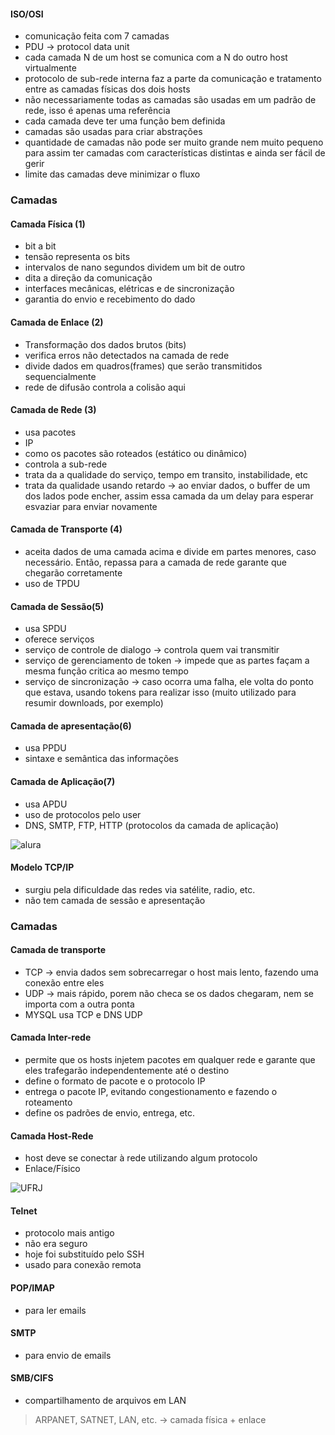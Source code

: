 






#### ISO/OSI

-   comunicação feita com 7 camadas
-   PDU → protocol data unit
-   cada camada N de um host se comunica com a N do outro host
    virtualmente
-   protocolo de sub-rede interna faz a parte da comunicação e
    tratamento entre as camadas físicas dos dois hosts
-   não necessariamente todas as camadas são usadas em um padrão de
    rede, isso é apenas uma referência
-   cada camada deve ter uma função bem definida
-   camadas são usadas para criar abstrações
-   quantidade de camadas não pode ser muito grande nem muito pequeno
    para assim ter camadas com características distintas e ainda ser
    fácil de gerir
-   limite das camadas deve minimizar o fluxo








### Camadas

#### Camada Física (1)

-   bit a bit
-   tensão representa os bits
-   intervalos de nano segundos dividem um bit de outro
-   dita a direção da comunicação
-   interfaces mecânicas, elétricas e de sincronização
-   garantia do envio e recebimento do dado

#### Camada de Enlace (2)

-   Transformação dos dados brutos (bits)
-   verifica erros não detectados na camada de rede
-   divide dados em quadros(frames) que serão transmitidos
    sequencialmente
-   rede de difusão controla a colisão aqui

#### Camada de Rede (3)

-   usa pacotes
-   IP
-   como os pacotes são roteados (estático ou dinâmico)
-   controla a sub-rede
-   trata da a qualidade do serviço, tempo em transito, instabilidade,
    etc
-   trata da qualidade usando retardo → ao enviar dados, o buffer de um
    dos lados pode encher, assim essa camada da um delay para esperar
    esvaziar para enviar novamente

#### Camada de Transporte (4)

-   aceita dados de uma camada acima e divide em partes menores, caso
    necessário. Então, repassa para a camada de rede garante que
    chegarão corretamente
-   uso de TPDU

#### Camada de Sessão(5)

-   usa SPDU
-   oferece serviços
-   serviço de controle de dialogo → controla quem vai transmitir
-   serviço de gerenciamento de token → impede que as partes façam a
    mesma função critica ao mesmo tempo
-   serviço de sincronização → caso ocorra uma falha, ele volta do ponto
    que estava, usando tokens para realizar isso (muito utilizado para
    resumir downloads, por exemplo)

#### Camada de apresentação(6)

-   usa PPDU
-   sintaxe e semântica das informações

#### Camada de Aplicação(7)

-   usa APDU
-   uso de protocolos pelo user
-   DNS, SMTP, FTP, HTTP (protocolos da camada de aplicação)

![[alura](https://www.alura.com.br/artigos/conhecendo-o-modelo-osi)](/image/image_454.png)








#### Modelo TCP/IP

-   surgiu pela dificuldade das redes via satélite, radio, etc.
-   não tem camada de sessão e apresentação

### Camadas

#### Camada de transporte

-   TCP → envia dados sem sobrecarregar o host mais lento, fazendo uma
    conexão entre eles
-   UDP → mais rápido, porem não checa se os dados chegaram, nem se
    importa com a outra ponta
-   MYSQL usa TCP e DNS UDP

#### Camada Inter-rede

-   permite que os hosts injetem pacotes em qualquer rede e garante que
    eles trafegarão independentemente até o destino
-   define o formato de pacote e o protocolo IP
-   entrega o pacote IP, evitando congestionamento e fazendo o
    roteamento
-   define os padrões de envio, entrega, etc.

#### Camada Host-Rede

-   host deve se conectar à rede utilizando algum protocolo
-   Enlace/Físico

![[UFRJ](https://www.gta.ufrj.br/grad/03_1/ip-security/paginas/introducao.html)](/image/image_455.png)








#### Telnet

-   protocolo mais antigo
-   não era seguro
-   hoje foi substituído pelo SSH
-   usado para conexão remota

#### POP/IMAP

-   para ler emails

#### SMTP

-   para envio de emails

#### SMB/CIFS

-   compartilhamento de arquivos em LAN

> ARPANET, SATNET, LAN, etc. → camada física + enlace


